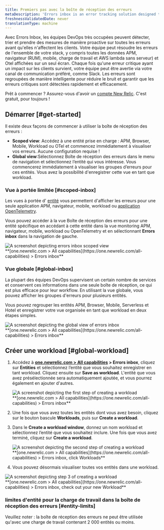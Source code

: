 ```yaml
---
title: Premiers pas avec la boîte de réception des erreurs
metaDescription: 'Errors inbox is an error tracking solution designed to give you the tools to proactively detect, triage, and resolve errors across your full application stack.'
freshnessValidatedDate: never
translationType: machine
---
```


Avec Errors Inbox, les équipes DevOps très occupées peuvent détecter, trier et prendre des mesures de manière proactive sur toutes les erreurs avant qu&apos;elles n&apos;affectent les clients. Votre équipe peut résoudre les erreurs de l&apos;ensemble de votre stack, y compris toutes les données APM, navigateur (RUM), mobile, charge de travail et AWS lambda sans serveur) et Otel affichées sur un seul écran. Chaque fois qu&apos;une erreur critique ayant un impact sur les clients survient, votre équipe peut être avertie via votre canal de communication préféré, comme Slack. Les erreurs sont regroupées de manière intelligente pour réduire le bruit et garantir que les erreurs critiques sont détectées rapidement et efficacement.

Prêt à commencer ? Assurez-vous d&apos;avoir un [compte New Relic](https://newrelic.com/signup). C&apos;est gratuit, pour toujours !

## Démarrer [#get-started]

Il existe deux façons de commencer à utiliser la boîte de réception des erreurs :

* <DNT>**Scoped view**</DNT>: Accédez à une entité prise en charge : APM, Browser, Mobile, Workload ou OTel et commencez immédiatement à visualiser vos erreurs. Aucune configuration requise !
* <DNT>**Global view**</DNT>:Sélectionnez Boîte de réception des erreurs dans le menu de navigation et sélectionnez l’entité qui vous intéresse. Vous commencerez immédiatement à visualiser les groupes d’erreurs pour ces entités. Vous avez la possibilité d&apos;enregistrer cette vue en tant que workload.

### Vue à portée limitée [#scoped-inbox]

Les vues à portée d&apos; [entité](/docs/new-relic-solutions/new-relic-one/core-concepts/what-entity-new-relic) vous permettent d&apos;afficher les erreurs pour une seule application APM, navigateur, mobile, workload ou [application OpenTelemetry](/docs/more-integrations/open-source-telemetry-integrations/opentelemetry/opentelemetry-introduction/#benefits).

Vous pouvez accéder à la vue Boîte de réception des erreurs pour une entité spécifique en accédant à cette entité dans la vue monitoring APM, navigateur, mobile, workload ou OpenTelemetry et en sélectionnant <DNT>**Errors inbox**</DNT> dans la navigation de gauche.

<img title="Scoped view " alt="A screenshot depicting errors inbox scoped view" src="/images/errors-inbox_screenshot-full_scoped-view.webp" />

<figcaption>
  <DNT>
    **[one.newrelic.com &gt; All capabilities](https://one.newrelic.com/all-capabilities) &gt; Errors inbox**
  </DNT>
</figcaption>

### Vue globale [#global-inbox]

La plupart des équipes DevOps supervisent un certain nombre de services et conservent ces informations dans une seule boîte de réception, ce qui est plus efficace pour leur workflow. En utilisant la vue globale, vous pouvez afficher les groupes d&apos;erreurs pour plusieurs entités.

Vous pouvez regrouper les entités APM, Browser, Mobile, Serverless et Hotel et enregistrer votre vue organisée en tant que workload en deux étapes simples.

<img title="Global view" alt="A screenshot depicting the global view of errors inbox" src="/images/errors-inbox_screenshot-full_global-view.webp" />

<figcaption>
  <DNT>
    **[one.newrelic.com &gt; All capabilities](https://one.newrelic.com/all-capabilities) &gt; Errors inbox**
  </DNT>
</figcaption>

## Créer une workload [#global-workload]

1. Accédez à <DNT>**[one.newrelic.com &gt; All capabilities](https://one.newrelic.com/all-capabilities) &gt; Errors inbox**</DNT>, cliquez sur <DNT>**Entities**</DNT> et sélectionnez l’entité que vous souhaitez enregistrer en tant workload. Cliquez ensuite sur <DNT>**Save as workload**</DNT>. L&apos;entité que vous avez présélectionnée sera automatiquement ajoutée, et vous pourrez également en ajouter d&apos;autres.

   <img title="Errors inbox for Entities" alt="A screenshot depicting the first step of creating a workload" src="/images/errors-inbox_screenshot-full_create-a-workload-step-1.webp" />

   <figcaption>
     <DNT>
       **[one.newrelic.com &gt; All capabilities](https://one.newrelic.com/all-capabilities) &gt; Errors inbox**
     </DNT>
   </figcaption>

2. Une fois que vous avez toutes les entités dont vous avez besoin, cliquez sur le bouton bascule <DNT>**Workloads**</DNT>, puis sur <DNT>**Create a workload**</DNT>.

3. Dans le <DNT>**Create a workload window**</DNT>, donnez un nom workload et sélectionnez l’entité que vous souhaitez inclure. Une fois que vous avez terminé, cliquez sur <DNT>**Create a workload**</DNT>.

   <img title="Errors inbox for Workloads" alt="A screenshot depicting the second step of creating a workload" src="/images/errors-inbox_screenshot-full_create-a-workload-step-2.webp" />

   <figcaption>
     <DNT>
       **[one.newrelic.com &gt; All capabilities](https://one.newrelic.com/all-capabilities) &gt; Errors inbox, click Workloads**
     </DNT>
   </figcaption>

4. Vous pouvez désormais visualiser toutes vos entités dans une workload.

<img title="Your new workload" alt="A screenshot depicting step 3 of creating a workload" src="/images/errors-inbox_screenshot-full_create-a-workload-step-3.webp" />

<figcaption>
  <DNT>
    **[one.newrelic.com &gt; All capabilities](https://one.newrelic.com/all-capabilities) &gt; Errors inbox, check out your new Workload**
  </DNT>
</figcaption>

### limites d&apos;entité pour la charge de travail dans la boîte de réception des erreurs [#entity-limits]

Veuillez noter : la boîte de réception des erreurs ne peut être utilisée qu&apos;avec une charge de travail contenant 2 000 entités ou moins.